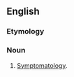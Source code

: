 ==English==

===Etymology===
{{suffix|en|symptom|ology}}

===Noun===
{{en-noun|~}}

# {{lb|en|informal}} [[symptomatology|Symptomatology]].